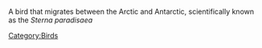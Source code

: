 A bird that migrates between the Arctic and Antarctic, scientifically known as the ''Sterna paradisaea''
[[Category:Birds]]